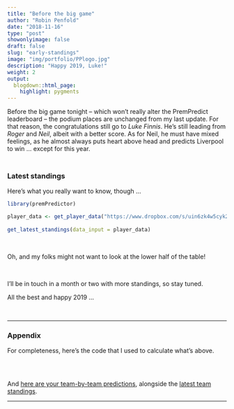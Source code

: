 ```yaml
---
title: "Before the big game"
author: "Robin Penfold"
date: "2018-11-16"
type: "post"
showonlyimage: false
draft: false
slug: "early-standings"
image: "img/portfolio/PPlogo.jpg"
description: "Happy 2019, Luke!"
weight: 2
output:
  blogdown::html_page:
    highlight: pygments
---
```


Before the big game tonight -- which won't really alter the PremPredict leaderboard -- the podium places are unchanged from my last update. For that reason, the congratulations still go to *Luke Finnis*. He's still leading from *Roger* and *Neil*, albeit with a better score. As for Neil, he must have mixed feelings, as he almost always puts heart above head and predicts Liverpool to win ... except for this year.

<p style="height: .5em;">&nbsp;</p>

### Latest standings

Here's what you really want to know, though ...

```r
library(premPredictor)

player_data <- get_player_data("https://www.dropbox.com/s/uin6zk4w5cyk2m1/PremPredict-18-19.csv")
  
get_latest_standings(data_input = player_data)
```

</br>

Oh, and my folks might not want to look at the lower half of the table!

</br>

I'll be in touch in a month or two with more standings, so stay tuned. 

All the best and happy 2019 ...

</br>

***

### Appendix

For completeness, here's the code that I used to calculate what's above.

```r
```

</br>

And [here are your team-by-team predictions](https://docs.google.com/spreadsheets/d/1KgzlXAdcH5dwFllIU0Nktq-_QTwWwBuj76Di-UYQbtA/edit?usp=sharing), alongside the [latest team standings](http://www.theguardian.com/football/premierleague/table).

***
